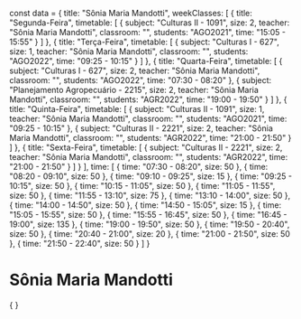 const data = {
  title: "Sônia Maria Mandotti",
  weekClasses: [
    {
      title: "Segunda-Feira",
      timetable: [
        {
          subject: "Culturas II - 1091",
          size: 2,
          teacher: "Sônia Maria Mandotti",
          classroom: "",
          students: "AGO2021",
          time: "15:05 - 15:55"
        }
      ]
    },
    {
      title: "Terça-Feira",
      timetable: [
        {
          subject: "Culturas I - 627",
          size: 1,
          teacher: "Sônia Maria Mandotti",
          classroom: "",
          students: "AGO2022",
          time: "09:25 - 10:15"
        }
      ]
    },
    {
      title: "Quarta-Feira",
      timetable: [
        {
          subject: "Culturas I - 627",
          size: 2,
          teacher: "Sônia Maria Mandotti",
          classroom: "",
          students: "AGO2022",
          time: "07:30 - 08:20"
        },
        {
          subject: "Planejamento Agropecuário - 2215",
          size: 2,
          teacher: "Sônia Maria Mandotti",
          classroom: "",
          students: "AGR2022",
          time: "19:00 - 19:50"
        }
      ]
    },
    {
      title: "Quinta-Feira",
      timetable: [
        {
          subject: "Culturas II - 1091",
          size: 1,
          teacher: "Sônia Maria Mandotti",
          classroom: "",
          students: "AGO2021",
          time: "09:25 - 10:15"
        },
        {
          subject: "Culturas II - 2221",
          size: 2,
          teacher: "Sônia Maria Mandotti",
          classroom: "",
          students: "AGR2022",
          time: "21:00 - 21:50"
        }
      ]
    },
    {
      title: "Sexta-Feira",
      timetable: [
        {
          subject: "Culturas II - 2221",
          size: 2,
          teacher: "Sônia Maria Mandotti",
          classroom: "",
          students: "AGR2022",
          time: "21:00 - 21:50"
        }
      ]
    }
  ],
  time: [
    {
      time: "07:30 - 08:20",
      size: 50
    },
    {
      time: "08:20 - 09:10",
      size: 50
    },
    {
      time: "09:10 - 09:25",
      size: 15
    },
    {
      time: "09:25 - 10:15",
      size: 50
    },
    {
      time: "10:15 - 11:05",
      size: 50
    },
    {
      time: "11:05 - 11:55",
      size: 50
    },
    {
      time: "11:55 - 13:10",
      size: 75
    },
    {
      time: "13:10 - 14:00",
      size: 50
    },
    {
      time: "14:00 - 14:50",
      size: 50
    },
    {
      time: "14:50 - 15:05",
      size: 15
    },
    {
      time: "15:05 - 15:55",
      size: 50
    },
    {
      time: "15:55 - 16:45",
      size: 50
    },
    {
      time: "16:45 - 19:00",
      size: 135
    },
    {
      time: "19:00 - 19:50",
      size: 50
    },
    {
      time: "19:50 - 20:40",
      size: 50
    },
    {
      time: "20:40 - 21:00",
      size: 20
    },
    {
      time: "21:00 - 21:50",
      size: 50
    },
    {
      time: "21:50 - 22:40",
      size: 50
    }
  ]
}

# Sônia Maria Mandotti

<div>
    {
        <Grid
            title={data.title} 
            weekClasses={data.weekClasses} 
            time={data.time}
        />
    }
</div>